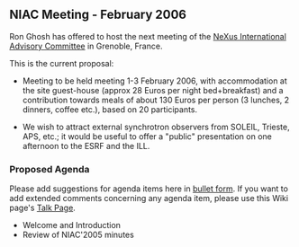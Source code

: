 ==NIAC Meeting - February 2006==
Ron Ghosh has offered to host the next meeting of the  [[NIAC | NeXus International Advisory Committee]] in Grenoble, France.

This is the current proposal:  

*Meeting to be held meeting 1-3 February 2006, with accommodation at the site guest-house (approx 28 Euros per night bed+breakfast)  and a contribution towards meals of about 130 Euros per person (3 lunches, 2 dinners, coffee etc.), based on 20 participants.

*We wish to attract external synchrotron observers from SOLEIL, Trieste, APS, etc.; it would be useful to offer a "public" presentation on one afternoon to the ESRF and the ILL.

===Proposed Agenda===
Please add suggestions for agenda items here in [[Help:Editing#Lists | bullet form]].  If you want to add extended comments concerning any agenda item, please use this Wiki page's [[Talk:NIAC_Meetings | Talk Page]].
* Welcome and Introduction
* Review of NIAC'2005 minutes
